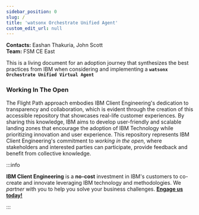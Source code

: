 ```yaml
---
sidebar_position: 0
slug: /
title: 'watsonx Orchestrate Unified Agent'
custom_edit_url: null
---
```


**Contacts:**  Eashan Thakuria, John Scott <br />
**Team:** FSM CE East <br />

This is a living document for an adoption journey that synthesizes the best practices from IBM when considering and implementing a **`watsonx Orchestrate Unified Virtual Agent`**

### Working In The Open

The Flight Path approach embodies IBM Client Engineering's dedication to transparency and collaboration, which is evident through the creation of this accessible repository that showcases real-life customer experiences. By sharing this knowledge, IBM aims to develop user-friendly and scalable landing zones that encourage the adoption of IBM Technology while prioritizing innovation and user experience. This repository represents IBM Client Engineering's commitment to _working in the open_, where stakeholders and interested parties can participate, provide feedback and benefit from collective knowledge.

:::info

**IBM Client Engineering** is a **no-cost** investment in IBM's customers to co-create and innovate leveraging IBM technology and methodologies. We _partner_ with you to help you solve your business challenges. **[Engage us today!](https://www.ibm.com/client-engineering)**

:::